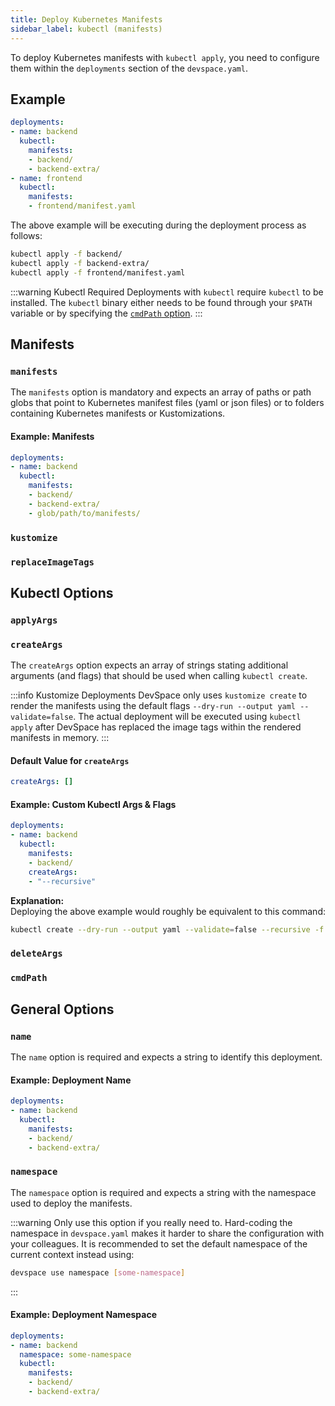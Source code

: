 ```yaml
---
title: Deploy Kubernetes Manifests
sidebar_label: kubectl (manifests)
---
```



To deploy Kubernetes manifests with `kubectl apply`, you need to configure them within the `deployments` section of the `devspace.yaml`.

## Example
```yaml
deployments:
- name: backend
  kubectl:
    manifests:
    - backend/
    - backend-extra/
- name: frontend
  kubectl:
    manifests:
    - frontend/manifest.yaml
```

The above example will be executing during the deployment process as follows:
```bash
kubectl apply -f backend/
kubectl apply -f backend-extra/
kubectl apply -f frontend/manifest.yaml
```

:::warning Kubectl Required
Deployments with `kubectl` require `kubectl` to be installed. The `kubectl` binary either needs to be found through your `$PATH` variable or by specifying the [`cmdPath` option](#cmdpath).
:::


## Manifests

### `manifests`
The `manifests` option is mandatory and expects an array of paths or path globs that point to Kubernetes manifest files (yaml or json files) or to folders containing Kubernetes manifests or Kustomizations.

#### Example: Manifests
```yaml
deployments:
- name: backend
  kubectl:
    manifests:
    - backend/
    - backend-extra/
    - glob/path/to/manifests/
```


### `kustomize`

<FragmentKubectlKustomize/>


### `replaceImageTags`

<FragmentReplaceImageTags/>


## Kubectl Options

### `applyArgs`

<FragmentKubectlApplyArgs/>

### `createArgs`
The `createArgs` option expects an array of strings stating additional arguments (and flags) that should be used when calling `kubectl create`.

:::info Kustomize Deployments
DevSpace only uses `kustomize create` to render the manifests using the default flags `--dry-run --output yaml --validate=false`. The actual deployment will be executed using `kubectl apply` after DevSpace has replaced the image tags within the rendered manifests in memory.
:::

#### Default Value for `createArgs`
```yaml
createArgs: []
```

#### Example: Custom Kubectl Args & Flags
```yaml
deployments:
- name: backend
  kubectl:
    manifests:
    - backend/
    createArgs:
    - "--recursive"
```
**Explanation:**  
Deploying the above example would roughly be equivalent to this command:
```bash
kubectl create --dry-run --output yaml --validate=false --recursive -f backend/
```

### `deleteArgs`

<FragmentKubectlDeleteArgs/>


### `cmdPath`

<FragmentKubectlCmdPath/>


## General Options

### `name`
The `name` option is required and expects a string to identify this deployment.

#### Example: Deployment Name
```yaml {2}
deployments:
- name: backend
  kubectl:
    manifests:
    - backend/
    - backend-extra/
```

### `namespace`
The `namespace` option is required and expects a string with the namespace used to deploy the manifests.

:::warning
Only use this option if you really need to. Hard-coding the namespace in `devspace.yaml` makes it harder to share the configuration with your colleagues. It is recommended to set the default namespace of the current context instead using:
```bash
devspace use namespace [some-namespace]
```
:::

#### Example: Deployment Namespace
```yaml {3}
deployments:
- name: backend
  namespace: some-namespace
  kubectl:
    manifests:
    - backend/
    - backend-extra/
```
